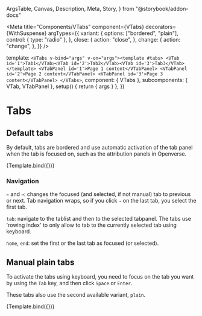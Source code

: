   ArgsTable,
  Canvas,
  Description,
  Meta,
  Story,
} from "@storybook/addon-docs"


<Meta
  title="Components/VTabs"
  component={VTabs}
  decorators={WithSuspense}
  argTypes={{
    variant: {
      options: ["bordered", "plain"],
      control: { type: "radio" },
    },
    close: {
      action: "close",
    },
    change: {
      action: "change",
    },
  }}
/>

  template: `<VTabs v-bind="args" v-on="args"><template #tabs>
<VTab id='1'>Tab1</VTab><VTab id='2'>Tab2</VTab><VTab id='3'>Tab3</VTab>
</template>
<VTabPanel id='1'>Page 1 content</VTabPanel>
<VTabPanel id='2'>Page 2 content</VTabPanel>
<VTabPanel id='3'>Page 3 content</VTabPanel>
</VTabs>`,
  component: { VTabs },
  subcomponents: { VTab, VTabPanel },
  setup() {
    return { args }
  },
})

# Tabs

<Description of={VTabs} />

<ArgsTable of={VTabs} />

## Default tabs

By default, tabs are bordered and use automatic activation of the tab panel when
the tab is focused on, such as the attribution panels in Openverse.

<Canvas>
  <Story
    name="Default"
    args={{
      label: "Default tabs story",
      selectedId: "1",
    }}
  >
    {Template.bind({})}
  </Story>
</Canvas>

### Navigation

`←` and `→`: changes the focused (and selected, if not manual) tab to previous
or next. Tab navigation wraps, so if you click `→` on the last tab, you select
the first tab.

`tab`: navigate to the tablist and then to the selected tabpanel. The tabs use
'rowing index' to only allow to tab to the currently selected tab using
keyboard.

`home`, `end`: set the first or the last tab as focused (or selected).

## Manual plain tabs

To activate the tabs using keyboard, you need to focus on the tab you want by
using the `Tab` key, and then click `Space` or `Enter`.

These tabs also use the second available variant, `plain`.

<Canvas>
  <Story
    name="Manual plain tabs"
    args={{
      label: "Manual plain tabs",
      selectedId: "1",
      manual: true,
      variant: "plain",
    }}
  >
    {Template.bind({})}
  </Story>
</Canvas>
